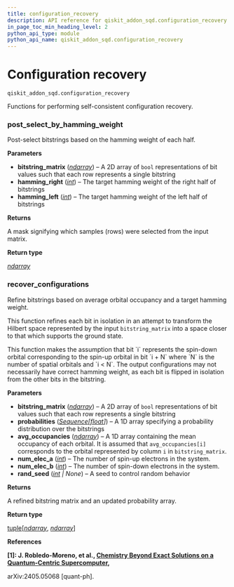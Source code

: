 ```yaml
---
title: configuration_recovery
description: API reference for qiskit_addon_sqd.configuration_recovery
in_page_toc_min_heading_level: 2
python_api_type: module
python_api_name: qiskit_addon_sqd.configuration_recovery
---
```


<span id="module-qiskit_addon_sqd.configuration_recovery" />

<span id="configuration-recovery-qiskit-addon-sqd-configuration-recovery" />

# Configuration recovery

`qiskit_addon_sqd.configuration_recovery`

Functions for performing self-consistent configuration recovery.

### post\_select\_by\_hamming\_weight

<Function id="qiskit_addon_sqd.configuration_recovery.post_select_by_hamming_weight" github="https://github.com/Qiskit/qiskit-addon-sqd/tree/main/qiskit_addon_sqd/configuration_recovery.py#L24-L48" signature="post_select_by_hamming_weight(bitstring_matrix, *, hamming_right, hamming_left)">
  Post-select bitstrings based on the hamming weight of each half.

  **Parameters**

  *   **bitstring\_matrix** ([*ndarray*](https://numpy.org/doc/stable/reference/generated/numpy.ndarray.html#numpy.ndarray "(in NumPy v2.1)")) – A 2D array of `bool` representations of bit values such that each row represents a single bitstring
  *   **hamming\_right** ([*int*](https://docs.python.org/3/library/functions.html#int "(in Python v3.13)")) – The target hamming weight of the right half of bitstrings
  *   **hamming\_left** ([*int*](https://docs.python.org/3/library/functions.html#int "(in Python v3.13)")) – The target hamming weight of the left half of bitstrings

  **Returns**

  A mask signifying which samples (rows) were selected from the input matrix.

  **Return type**

  [*ndarray*](https://numpy.org/doc/stable/reference/generated/numpy.ndarray.html#numpy.ndarray "(in NumPy v2.1)")
</Function>

### recover\_configurations

<Function id="qiskit_addon_sqd.configuration_recovery.recover_configurations" github="https://github.com/Qiskit/qiskit-addon-sqd/tree/main/qiskit_addon_sqd/configuration_recovery.py#L51-L115" signature="recover_configurations(bitstring_matrix, probabilities, avg_occupancies, num_elec_a, num_elec_b, rand_seed=None)">
  Refine bitstrings based on average orbital occupancy and a target hamming weight.

  This function refines each bit in isolation in an attempt to transform the Hilbert space represented by the input `bitstring_matrix` into a space closer to that which supports the ground state.

  <Admonition title="Note" type="note">
    This function makes the assumption that bit `i` represents the spin-down orbital corresponding to the spin-up orbital in bit `i + N` where `N` is the number of spatial orbitals and `i < N`.
  </Admonition>

  <Admonition title="Note" type="note">
    The output configurations may not necessarily have correct hamming weight, as each bit is flipped in isolation from the other bits in the bitstring.
  </Admonition>

  **Parameters**

  *   **bitstring\_matrix** ([*ndarray*](https://numpy.org/doc/stable/reference/generated/numpy.ndarray.html#numpy.ndarray "(in NumPy v2.1)")) – A 2D array of `bool` representations of bit values such that each row represents a single bitstring
  *   **probabilities** ([*Sequence*](https://docs.python.org/3/library/collections.abc.html#collections.abc.Sequence "(in Python v3.13)")*\[*[*float*](https://docs.python.org/3/library/functions.html#float "(in Python v3.13)")*]*) – A 1D array specifying a probability distribution over the bitstrings
  *   **avg\_occupancies** ([*ndarray*](https://numpy.org/doc/stable/reference/generated/numpy.ndarray.html#numpy.ndarray "(in NumPy v2.1)")) – A 1D array containing the mean occupancy of each orbital. It is assumed that `avg_occupancies[i]` corresponds to the orbital represented by column `i` in `bitstring_matrix`.
  *   **num\_elec\_a** ([*int*](https://docs.python.org/3/library/functions.html#int "(in Python v3.13)")) – The number of spin-up electrons in the system.
  *   **num\_elec\_b** ([*int*](https://docs.python.org/3/library/functions.html#int "(in Python v3.13)")) – The number of spin-down electrons in the system.
  *   **rand\_seed** ([*int*](https://docs.python.org/3/library/functions.html#int "(in Python v3.13)") *| None*) – A seed to control random behavior

  **Returns**

  A refined bitstring matrix and an updated probability array.

  **Return type**

  [tuple](https://docs.python.org/3/library/stdtypes.html#tuple "(in Python v3.13)")\[[*ndarray*](https://numpy.org/doc/stable/reference/generated/numpy.ndarray.html#numpy.ndarray "(in NumPy v2.1)"), [*ndarray*](https://numpy.org/doc/stable/reference/generated/numpy.ndarray.html#numpy.ndarray "(in NumPy v2.1)")]

  **References**

  **\[1]: J. Robledo-Moreno, et al., [Chemistry Beyond Exact Solutions on a Quantum-Centric Supercomputer](https://arxiv.org/abs/2405.05068),**

  arXiv:2405.05068 \[quant-ph].
</Function>

